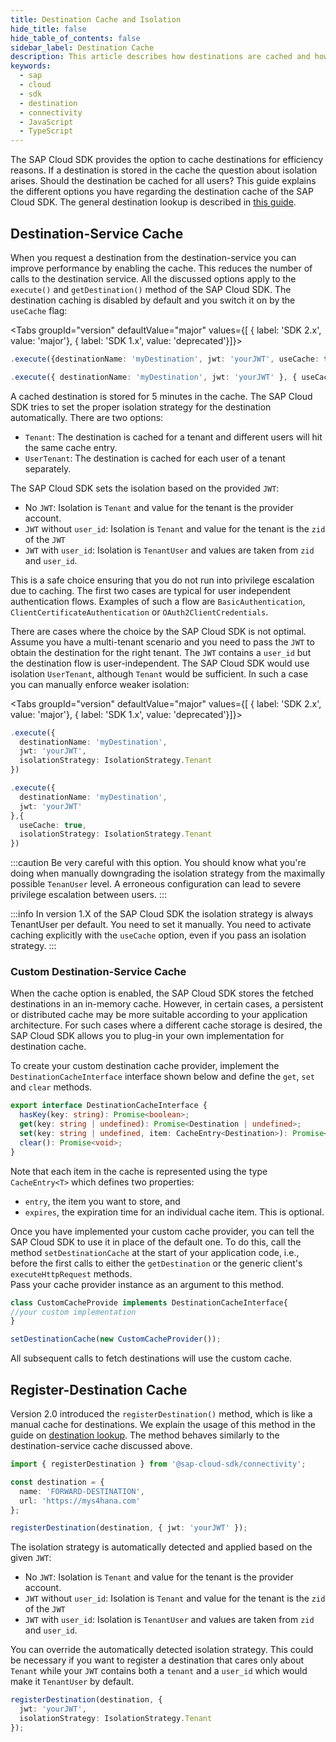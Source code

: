 ```yaml
---
title: Destination Cache and Isolation
hide_title: false
hide_table_of_contents: false
sidebar_label: Destination Cache
description: This article describes how destinations are cached and how the cache entries are isolated with respect to Tenant and User.
keywords:
  - sap
  - cloud
  - sdk
  - destination
  - connectivity
  - JavaScript
  - TypeScript
---
```



The SAP Cloud SDK provides the option to cache destinations for efficiency reasons.
If a destination is stored in the cache the question about isolation arises.
Should the destination be cached for all users?
This guide explains the different options you have regarding the destination cache of the SAP Cloud SDK.
The general destination lookup is described in [this guide](./destination.mdx).

## Destination-Service Cache

When you request a destination from the destination-service you can improve performance by enabling the cache.
This reduces the number of calls to the destination service.
All the discussed options apply to the `execute()` and `getDestination()` method of the SAP Cloud SDK.
The destination caching is disabled by default and you switch it on by the `useCache` flag:

<Tabs groupId="version" defaultValue="major" values={[
{ label: 'SDK 2.x', value: 'major'},
{ label: 'SDK 1.x', value: 'deprecated'}]}>

<TabItem value="major">

```ts
.execute({destinationName: 'myDestination', jwt: 'yourJWT', useCache: true})
```

</TabItem>
<TabItem value="deprecated">

```ts
.execute({ destinationName: 'myDestination', jwt: 'yourJWT' }, { useCache: true })
```

</TabItem>
</Tabs>

A cached destination is stored for 5 minutes in the cache.
The SAP Cloud SDK tries to set the proper isolation strategy for the destination automatically.
There are two options:

- `Tenant`: The destination is cached for a tenant and different users will hit the same cache entry.
- `UserTenant`: The destination is cached for each user of a tenant separately.

The SAP Cloud SDK sets the isolation based on the provided `JWT`:

- No `JWT`: Isolation is `Tenant` and value for the tenant is the provider account.
- `JWT` without `user_id`: Isolation is `Tenant` and value for the tenant is the `zid` of the `JWT`
- `JWT` with `user_id`: Isolation is `TenantUser` and values are taken from `zid` and `user_id`.

This is a safe choice ensuring that you do not run into privilege escalation due to caching.
The first two cases are typical for user independent authentication flows.
Examples of such a flow are `BasicAuthentication`, `ClientCertificateAuthentication` or `OAuth2ClientCredentials`.

There are cases where the choice by the SAP Cloud SDK is not optimal.
Assume you have a multi-tenant scenario and you need to pass the `JWT` to obtain the destination for the right tenant.
The `JWT` contains a `user_id` but the destination flow is user<span class="x x-first x-last">-</span>independent.
The SAP Cloud SDK would use isolation `UserTenant`, although `Tenant` would be sufficient.
In such a case you can manually enforce weaker isolation:

 <Tabs groupId="version" defaultValue="major" values={[
 { label: 'SDK 2.x', value: 'major'},
 { label: 'SDK 1.x', value: 'deprecated'}]}>

 <TabItem value="major">

```ts
.execute({
  destinationName: 'myDestination',
  jwt: 'yourJWT',
  isolationStrategy: IsolationStrategy.Tenant
})
```

 </TabItem>
 <TabItem value="deprecated">

```ts
.execute({
  destinationName: 'myDestination',
  jwt: 'yourJWT'
},{
  useCache: true,
  isolationStrategy: IsolationStrategy.Tenant
})
```

 </TabItem>
 </Tabs>

:::caution
Be very careful with this option.
You should know what you're doing when manually downgrading the isolation strategy from the maximally possible `TenanUser` level.
A erroneous configuration can lead to severe privilege escalation between users.
:::

:::info
In version 1.X of the SAP Cloud SDK the isolation strategy is always TenantUser per default.
You need to set it manually.
You need to activate caching explicitly with the `useCache` option, even if you pass an isolation strategy.
:::

### Custom Destination-Service Cache

When the cache option is enabled, the SAP Cloud SDK stores the fetched destinations in an in-memory cache.
However, in certain cases, a persistent or distributed cache may be more suitable according to your application architecture.
For such cases where a different cache storage is desired, the SAP Cloud SDK allows you to plug-in your own implementation for destination cache.

To create your custom destination cache provider, implement the `DestinationCacheInterface` interface shown below and define the `get`, `set` and `clear` methods.

```ts
export interface DestinationCacheInterface {
  hasKey(key: string): Promise<boolean>;
  get(key: string | undefined): Promise<Destination | undefined>;
  set(key: string | undefined, item: CacheEntry<Destination>): Promise<void>;
  clear(): Promise<void>;
}
```

Note that each item in the cache is represented using the type `CacheEntry<T>` which defines two properties:

- `entry`, the item you want to store, and
- `expires`, the expiration time for an individual cache item. This is optional.

Once you have implemented your custom cache provider, you can tell the SAP Cloud SDK to use it in place of the default one.
To do this, call the method `setDestinationCache` at the start of your application code, i.e., before the first calls to either the `getDestination` or the generic client's `executeHttpRequest` methods.  
Pass your cache provider instance as an argument to this method.

```ts
class CustomCacheProvide implements DestinationCacheInterface{
//your custom implementation
}

setDestinationCache(new CustomCacheProvider());
```

All subsequent calls to fetch destinations will use the custom cache.

## Register-Destination Cache

Version 2.0 introduced the `registerDestination()` method, which is like a manual cache for destinations.
We explain the usage of this method in the guide on [destination lookup](./destination.mdx).
The method behaves similarly to the destination-service cache discussed above.

```ts
import { registerDestination } from '@sap-cloud-sdk/connectivity';

const destination = {
  name: 'FORWARD-DESTINATION',
  url: 'https://mys4hana.com'
};

registerDestination(destination, { jwt: 'yourJWT' });
```

The isolation strategy is automatically detected and applied based on the given `JWT`:

- No `JWT`: Isolation is `Tenant` and value for the tenant is the provider account.
- `JWT` without `user_id`: Isolation is `Tenant` and value for the tenant is the `zid` of the `JWT`
- `JWT` with `user_id`: Isolation is `TenantUser` and values are taken from `zid` and `user_id`.

You can override the automatically detected isolation strategy.
This could be necessary if you want to register a destination that cares only about `Tenant` while your `JWT` contains both a `tenant` and a `user_id` which would make it `TenantUser` by default.

```ts
registerDestination(destination, {
  jwt: 'yourJWT',
  isolationStrategy: IsolationStrategy.Tenant
});
```
